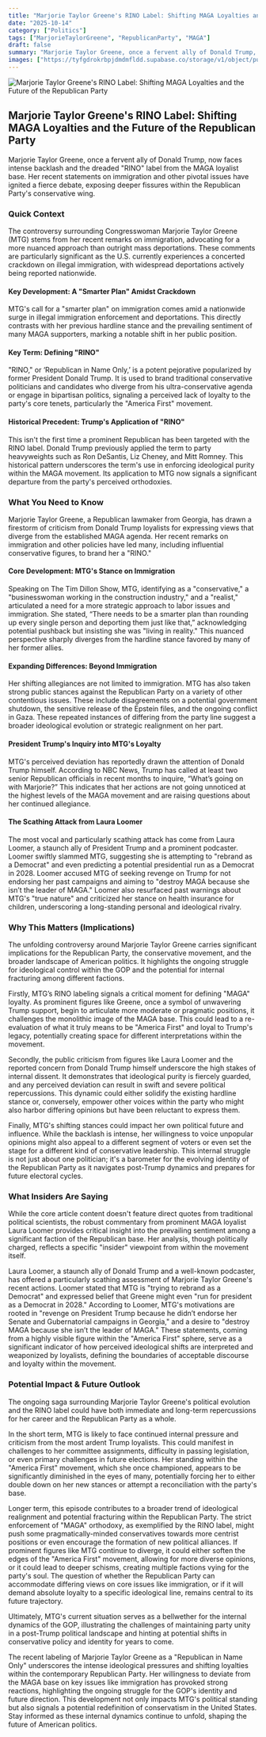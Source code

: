 ```yaml
---
title: "Marjorie Taylor Greene's RINO Label: Shifting MAGA Loyalties and the Future of the Republican Party"
date: "2025-10-14"
category: ["Politics"]
tags: ["MarjorieTaylorGreene", "RepublicanParty", "MAGA"]
draft: false
summary: "Marjorie Taylor Greene, once a fervent ally of Donald Trump, now faces intense backlash and the dreaded \"RINO\" label from the MAGA loyalist base. Her recent statements on immigration and other pivotal issues have ignited a fierce debate, exposing deeper fissures within the Republican Party's conservative wing."
images: ["https://tyfgdrokrbpjdmdmfldd.supabase.co/storage/v1/object/public/image/2025-10-14-00-03-52-378-04-00.jpg"]
---
```



![Marjorie Taylor Greene's RINO Label: Shifting MAGA Loyalties and the Future of the Republican Party](https://tyfgdrokrbpjdmdmfldd.supabase.co/storage/v1/object/public/image/2025-10-14-00-03-52-378-04-00.jpg)

## Marjorie Taylor Greene's RINO Label: Shifting MAGA Loyalties and the Future of the Republican Party

Marjorie Taylor Greene, once a fervent ally of Donald Trump, now faces intense backlash and the dreaded "RINO" label from the MAGA loyalist base. Her recent statements on immigration and other pivotal issues have ignited a fierce debate, exposing deeper fissures within the Republican Party's conservative wing.

### Quick Context

The controversy surrounding Congresswoman Marjorie Taylor Greene (MTG) stems from her recent remarks on immigration, advocating for a more nuanced approach than outright mass deportations. These comments are particularly significant as the U.S. currently experiences a concerted crackdown on illegal immigration, with widespread deportations actively being reported nationwide.

#### Key Development: A "Smarter Plan" Amidst Crackdown

MTG's call for a "smarter plan" on immigration comes amid a nationwide surge in illegal immigration enforcement and deportations. This directly contrasts with her previous hardline stance and the prevailing sentiment of many MAGA supporters, marking a notable shift in her public position.

#### Key Term: Defining "RINO"

"RINO," or ‘Republican in Name Only,’ is a potent pejorative popularized by former President Donald Trump. It is used to brand traditional conservative politicians and candidates who diverge from his ultra-conservative agenda or engage in bipartisan politics, signaling a perceived lack of loyalty to the party's core tenets, particularly the "America First" movement.

#### Historical Precedent: Trump's Application of "RINO"

This isn't the first time a prominent Republican has been targeted with the RINO label. Donald Trump previously applied the term to party heavyweights such as Ron DeSantis, Liz Cheney, and Mitt Romney. This historical pattern underscores the term's use in enforcing ideological purity within the MAGA movement. Its application to MTG now signals a significant departure from the party's perceived orthodoxies.

### What You Need to Know

Marjorie Taylor Greene, a Republican lawmaker from Georgia, has drawn a firestorm of criticism from Donald Trump loyalists for expressing views that diverge from the established MAGA agenda. Her recent remarks on immigration and other policies have led many, including influential conservative figures, to brand her a "RINO."

#### Core Development: MTG's Stance on Immigration

Speaking on The Tim Dillon Show, MTG, identifying as a "conservative," a "businesswoman working in the construction industry," and a "realist," articulated a need for a more strategic approach to labor issues and immigration. She stated, “There needs to be a smarter plan than rounding up every single person and deporting them just like that,” acknowledging potential pushback but insisting she was "living in reality." This nuanced perspective sharply diverges from the hardline stance favored by many of her former allies.

#### Expanding Differences: Beyond Immigration

Her shifting allegiances are not limited to immigration. MTG has also taken strong public stances against the Republican Party on a variety of other contentious issues. These include disagreements on a potential government shutdown, the sensitive release of the Epstein files, and the ongoing conflict in Gaza. These repeated instances of differing from the party line suggest a broader ideological evolution or strategic realignment on her part.

#### President Trump's Inquiry into MTG's Loyalty

MTG's perceived deviation has reportedly drawn the attention of Donald Trump himself. According to NBC News, Trump has called at least two senior Republican officials in recent months to inquire, “What’s going on with Marjorie?” This indicates that her actions are not going unnoticed at the highest levels of the MAGA movement and are raising questions about her continued allegiance.

#### The Scathing Attack from Laura Loomer

The most vocal and particularly scathing attack has come from Laura Loomer, a staunch ally of President Trump and a prominent podcaster. Loomer swiftly slammed MTG, suggesting she is attempting to "rebrand as a Democrat" and even predicting a potential presidential run as a Democrat in 2028. Loomer accused MTG of seeking revenge on Trump for not endorsing her past campaigns and aiming to "destroy MAGA because she isn’t the leader of MAGA." Loomer also resurfaced past warnings about MTG's "true nature" and criticized her stance on health insurance for children, underscoring a long-standing personal and ideological rivalry.

### Why This Matters (Implications)

The unfolding controversy around Marjorie Taylor Greene carries significant implications for the Republican Party, the conservative movement, and the broader landscape of American politics. It highlights the ongoing struggle for ideological control within the GOP and the potential for internal fracturing among different factions.

Firstly, MTG’s RINO labeling signals a critical moment for defining "MAGA" loyalty. As prominent figures like Greene, once a symbol of unwavering Trump support, begin to articulate more moderate or pragmatic positions, it challenges the monolithic image of the MAGA base. This could lead to a re-evaluation of what it truly means to be "America First" and loyal to Trump's legacy, potentially creating space for different interpretations within the movement.

Secondly, the public criticism from figures like Laura Loomer and the reported concern from Donald Trump himself underscore the high stakes of internal dissent. It demonstrates that ideological purity is fiercely guarded, and any perceived deviation can result in swift and severe political repercussions. This dynamic could either solidify the existing hardline stance or, conversely, empower other voices within the party who might also harbor differing opinions but have been reluctant to express them.

Finally, MTG's shifting stances could impact her own political future and influence. While the backlash is intense, her willingness to voice unpopular opinions might also appeal to a different segment of voters or even set the stage for a different kind of conservative leadership. This internal struggle is not just about one politician; it's a barometer for the evolving identity of the Republican Party as it navigates post-Trump dynamics and prepares for future electoral cycles.

### What Insiders Are Saying

While the core article content doesn't feature direct quotes from traditional political scientists, the robust commentary from prominent MAGA loyalist Laura Loomer provides critical insight into the prevailing sentiment among a significant faction of the Republican base. Her analysis, though politically charged, reflects a specific "insider" viewpoint from within the movement itself.

Laura Loomer, a staunch ally of Donald Trump and a well-known podcaster, has offered a particularly scathing assessment of Marjorie Taylor Greene's recent actions. Loomer stated that MTG is "trying to rebrand as a Democrat" and expressed belief that Greene might even "run for president as a Democrat in 2028." According to Loomer, MTG's motivations are rooted in "revenge on President Trump because he didn’t endorse her Senate and Gubernatorial campaigns in Georgia," and a desire to "destroy MAGA because she isn’t the leader of MAGA." These statements, coming from a highly visible figure within the "America First" sphere, serve as a significant indicator of how perceived ideological shifts are interpreted and weaponized by loyalists, defining the boundaries of acceptable discourse and loyalty within the movement.

### Potential Impact & Future Outlook

The ongoing saga surrounding Marjorie Taylor Greene's political evolution and the RINO label could have both immediate and long-term repercussions for her career and the Republican Party as a whole.

In the short term, MTG is likely to face continued internal pressure and criticism from the most ardent Trump loyalists. This could manifest in challenges to her committee assignments, difficulty in passing legislation, or even primary challenges in future elections. Her standing within the "America First" movement, which she once championed, appears to be significantly diminished in the eyes of many, potentially forcing her to either double down on her new stances or attempt a reconciliation with the party's base.

Longer term, this episode contributes to a broader trend of ideological realignment and potential fracturing within the Republican Party. The strict enforcement of "MAGA" orthodoxy, as exemplified by the RINO label, might push some pragmatically-minded conservatives towards more centrist positions or even encourage the formation of new political alliances. If prominent figures like MTG continue to diverge, it could either soften the edges of the "America First" movement, allowing for more diverse opinions, or it could lead to deeper schisms, creating multiple factions vying for the party's soul. The question of whether the Republican Party can accommodate differing views on core issues like immigration, or if it will demand absolute loyalty to a specific ideological line, remains central to its future trajectory.

Ultimately, MTG's current situation serves as a bellwether for the internal dynamics of the GOP, illustrating the challenges of maintaining party unity in a post-Trump political landscape and hinting at potential shifts in conservative policy and identity for years to come.

The recent labeling of Marjorie Taylor Greene as a "Republican in Name Only" underscores the intense ideological pressures and shifting loyalties within the contemporary Republican Party. Her willingness to deviate from the MAGA base on key issues like immigration has provoked strong reactions, highlighting the ongoing struggle for the GOP's identity and future direction. This development not only impacts MTG's political standing but also signals a potential redefinition of conservatism in the United States. Stay informed as these internal dynamics continue to unfold, shaping the future of American politics.



